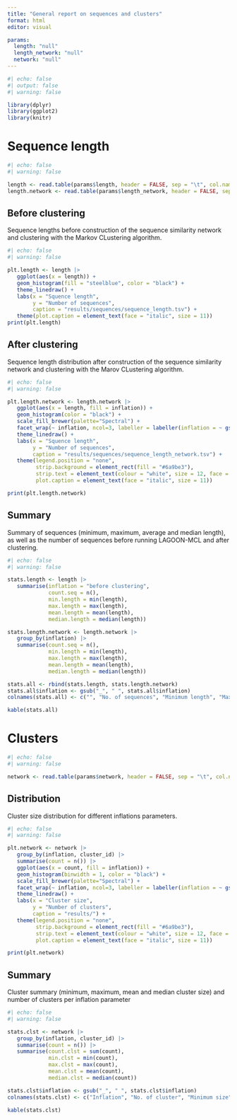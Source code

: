 ```yaml
---
title: "General report on sequences and clusters"
format: html
editor: visual

params:
  length: "null"
  length_network: "null"
  network: "null"
---
```


```r
#| echo: false
#| output: false
#| warning: false

library(dplyr)
library(ggplot2)
library(knitr)
```

# Sequence length

```r
#| echo: false
#| warning: false

length <- read.table(params$length, header = FALSE, sep = "\t", col.names = c("protein_accession", "length"))
length.network <- read.table(params$length_network, header = FALSE, sep = "\t", col.names = c("protein_accession", "length", "inflation"))
```

## Before clustering

Sequence lengths before construction of the sequence similarity network and clustering with the Markov CLustering algorithm.

```r
#| echo: false
#| warning: false

plt.length <- length |> 
   ggplot(aes(x = length)) +
   geom_histogram(fill = "steelblue", color = "black") +
   theme_linedraw() +
   labs(x = "Squence length",
        y = "Number of sequences",
        caption = "results/sequences/sequence_length.tsv") +
   theme(plot.caption = element_text(face = "italic", size = 11))
print(plt.length)
```

## After clustering

Sequence length distribution after construction of the sequence similarity network and clustering with the Marov CLustering algorithm.

```r
#| echo: false
#| warning: false

plt.length.network <- length.network |> 
   ggplot(aes(x = length, fill = inflation)) +
   geom_histogram(color = "black") +
   scale_fill_brewer(palette="Spectral") +
   facet_wrap(~ inflation, ncol=3, labeller = labeller(inflation = ~ gsub("_", " ", .x))) +
   theme_linedraw() +
   labs(x = "Squence length",
        y = "Number of sequences",
        caption = "results/sequences/sequence_length_network.tsv") +
   theme(legend.position = "none",
         strip.background = element_rect(fill = "#6a9be3"),
         strip.text = element_text(colour = "white", size = 12, face = "bold"),
         plot.caption = element_text(face = "italic", size = 11))

print(plt.length.network)
```

## Summary

Summary of sequences (minimum, maximum, average and median length), as well as the number of sequences before running LAGOON-MCL and after clustering.

```r
#| echo: false
#| warning: false

stats.length <- length |> 
   summarise(inflation = "before clustering",
             count.seq = n(),
             min.length = min(length),
             max.length = max(length),
             mean.length = mean(length),
             median.length = median(length))

stats.length.network <- length.network |> 
   group_by(inflation) |> 
   summarise(count.seq = n(),
             min.length = min(length),
             max.length = max(length),
             mean.length = mean(length),
             median.length = median(length))

stats.all <- rbind(stats.length, stats.length.network)
stats.all$inflation <- gsub("_", " ", stats.all$inflation)
colnames(stats.all) <- c("", "No. of sequences", "Minimum length", "Maximum length", "Average length", "Median length")

kable(stats.all)
```

# Clusters

```r
#| echo: false
#| warning: false

network <- read.table(params$network, header = FALSE, sep = "\t", col.names = c("cluster_id", "protein_accession", "inflation"))
```

## Distribution

Cluster size distribution for different inflations parameters.

```r
#| echo: false
#| warning: false

plt.network <- network |> 
   group_by(inflation, cluster_id) |> 
   summarise(count = n()) |> 
   ggplot(aes(x = count, fill = inflation)) +
   geom_histogram(binwidth = 1, color = "black") +
   scale_fill_brewer(palette="Spectral") +
   facet_wrap(~ inflation, ncol=3, labeller = labeller(inflation = ~ gsub("_", " ", .x))) +
   theme_linedraw() +
   labs(x = "Cluster size",
        y = "Number of clusters",
        caption = "results/") +
   theme(legend.position = "none",
         strip.background = element_rect(fill = "#6a9be3"),
         strip.text = element_text(colour = "white", size = 12, face = "bold"),
         plot.caption = element_text(face = "italic", size = 11))

print(plt.network)
```

## Summary

Cluster summary (minimum, maximum, mean and median cluster size) and number of clusters per inflation parameter

```r
#| echo: false
#| warning: false

stats.clst <- network |> 
   group_by(inflation, cluster_id) |> 
   summarise(count = n()) |> 
   summarise(count.clst = sum(count),
             min.clst = min(count),
             max.clst = max(count),
             mean.clst = mean(count),
             median.clst = median(count))

stats.clst$inflation <- gsub("_", " ", stats.clst$inflation)
colnames(stats.clst) <- c("Inflation", "No. of cluster", "Minimum size", "Maximum size", "Average size", "Median size")

kable(stats.clst)
```
